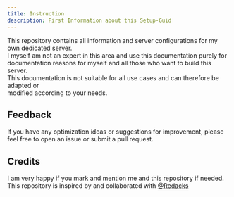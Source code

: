 ```yaml
---
title: Instruction
description: First Information about this Setup-Guid
---
```



<Aside type="note">
    This repository contains all information and server configurations for my own dedicated server.<br/>
    I myself am not an expert in this area and use this documentation purely for documentation
    reasons for myself and all those who want to build this server.
</Aside>

<Aside type="caution">
    This documentation is not suitable for all use cases and can therefore be adapted or<br/>
    modified according to your needs.
</Aside>

## Feedback
If you have any optimization ideas or suggestions for improvement, please feel free to open an issue or submit a pull request.

## Credits
I am very happy if you mark and mention me and this repository if needed.<br/>
This repository is inspired by and collaborated with [@Redacks](https://github.com/redacks)
